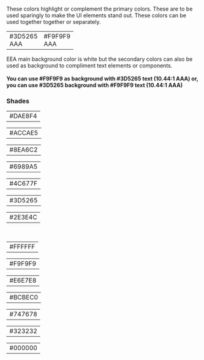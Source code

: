 

These colors highlight or complement the primary colors. These are to be used sparingly to make the UI elements stand out. These colors can be used together together or separately.


<div className="row">
    <div className="col col--5">
        <table style={{float:'left'}}>
            <tbody>
                <tr>
                    <td style={{backgroundColor:'#3D5265'}} className="large-color-box-td">
                        <div style={{color:'#F9F9F9'}} className="large-color-box">#3D5265<br/>AAA</div>
                    </td>   
                        <td style={{backgroundColor:'#F9F9F9'}} className="large-color-box-td">
                        <div style={{color:'#3D5265'}} className="large-color-box">#F9F9F9<br/>AAA</div>
                    </td>      
                </tr>
            </tbody>
        </table> 
    </div>
    <div className="col col--7">
        <div style={{float:'right'}}> ΕΕΑ main background color is white but the secondary colors can also be used as background to 
            compliment text elements or components.  
           <br/><br/>
            <b>You can use #F9F9F9 as background with #3D5265 text (10.44:1 AAA) or,
            you can use #3D5265 background with #F9F9F9 text (10.44:1 AAA)</b>
        </div>
    </div>
</div>

<div style={{width:'100%',float:'left'}}>
    <h3>Shades</h3>    
    <table style={{float:'left'}}>
        <tbody>
            <tr>
            <td style={{backgroundColor:'#DAE8F4'}} className="small-color-box-td-70">
                    <div style={{color:'black'}} className="small-color-box-70">#DAE8F4</div>
                </td>            
            </tr>
        </tbody>
    </table>
   <table style={{float:'left'}}>
        <tbody>
            <tr>
            <td style={{backgroundColor:'#ACCAE5'}} className="small-color-box-td-70">
                    <div style={{color:'black'}} className="small-color-box-70">#ACCAE5</div>
                </td>            
            </tr>
        </tbody>
    </table>
   <table style={{float:'left'}}>
        <tbody>
            <tr>
            <td style={{backgroundColor:'#8EA6C2'}} className="small-color-box-td-70">
                    <div style={{color:'black'}} className="small-color-box-70">#8EA6C2</div>
                </td>            
            </tr>
        </tbody>
    </table>  
     <table style={{float:'left'}}>
        <tbody>
            <tr>
            <td style={{backgroundColor:'#6989A5'}} className="small-color-box-td-70">
                    <div style={{color:'black'}} className="small-color-box-70">#6989A5</div>
                </td>            
            </tr>
        </tbody>
    </table>   
    <table style={{float:'left'}}>
        <tbody>
            <tr>
            <td style={{backgroundColor:'#4C677F'}} className="small-color-box-td-70">
                    <div style={{color:'white'}} className="small-color-box-70">#4C677F</div>
                </td>            
            </tr>
        </tbody>
    </table>
       <table style={{float:'left'}}>
        <tbody>
            <tr>
            <td style={{backgroundColor:'#3D5265'}} className="small-color-box-td-70">
                    <div style={{color:'white'}} className="small-color-box-70">#3D5265</div>
                </td>            
            </tr>
        </tbody>
    </table>  
     <table style={{float:'left'}}>
        <tbody>
            <tr>
            <td style={{backgroundColor:'#2E3E4C'}} className="small-color-box-td-70">
                    <div style={{color:'white'}} className="small-color-box-70">#2E3E4C</div>
                </td>            
            </tr>
        </tbody> </table>
    
</div>

<br />
<div style={ {width:'100%', float:'left', marginBottom: '40px'}}>
  <table style={{float:'left'}}>
        <tbody>
            <tr>
            <td style={{backgroundColor:'#FFFFFF'}} className="small-color-box-td-70">
                    <div style={{color:'black'}} className="small-color-box-70">#FFFFFF</div>
                </td>            
            </tr>
        </tbody>
    </table>   
    <table style={{float:'left'}}>
        <tbody>
            <tr>
            <td style={{backgroundColor:'#F9F9F9'}} className="small-color-box-td-70">
                    <div style={{color:'black'}} className="small-color-box-70">#F9F9F9</div>
                </td>            
            </tr>
        </tbody>
    </table>
    <table style={{float:'left'}}>
        <tbody>
            <tr>
            <td style={{backgroundColor:'#E6E7E8'}} className="small-color-box-td-70">
                    <div style={{color:'black'}} className="small-color-box-70">#E6E7E8</div>
                </td>            
            </tr>
        </tbody>
    </table>   
   <table style={{float:'left'}}>
        <tbody>
            <tr>
            <td style={{backgroundColor:'#BCBEC0'}} className="small-color-box-td-70">
                    <div style={{color:'black'}} className="small-color-box-70">#BCBEC0</div>
                </td>            
            </tr>
        </tbody> </table>
    <table style={{float:'left'}}>
        <tbody>
            <tr>
            <td style={{backgroundColor:'#747678'}} className="small-color-box-td-70">
                    <div style={{color:'white'}} className="small-color-box-70">#747678</div>
                </td>            
            </tr>
        </tbody>
    </table>
       <table style={{float:'left'}}>
        <tbody>
            <tr>
            <td style={{backgroundColor:'#323232'}} className="small-color-box-td-70">
                    <div style={{color:'white'}} className="small-color-box-70">#323232</div>
                </td>            
            </tr>
        </tbody>
    </table>   
    <table style={{float:'left'}}>
        <tbody>
            <tr>
            <td style={{backgroundColor:'#000000'}} className="small-color-box-td-70">
                    <div style={{color:'white'}} className="small-color-box-70">#000000</div>
                </td>            
            </tr>
        </tbody>
        </table>
</div>